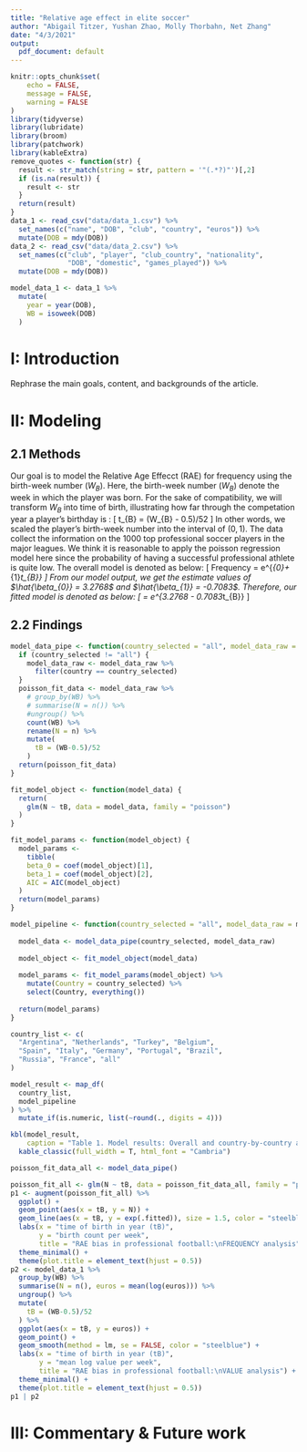 ```yaml
---
title: "Relative age effect in elite soccer"
author: "Abigail Titzer, Yushan Zhao, Molly Thorbahn, Net Zhang"
date: "4/3/2021"
output:
  pdf_document: default
---
```


```r
knitr::opts_chunk$set(
	echo = FALSE,
	message = FALSE,
	warning = FALSE
)
library(tidyverse)
library(lubridate)
library(broom)
library(patchwork)
library(kableExtra)
remove_quotes <- function(str) {
  result <- str_match(string = str, pattern = '"(.*?)"')[,2]
  if (is.na(result)) {
    result <- str
  }
  return(result)
}
data_1 <- read_csv("data/data_1.csv") %>%
  set_names(c("name", "DOB", "club", "country", "euros")) %>%
  mutate(DOB = mdy(DOB))
data_2 <- read_csv("data/data_2.csv") %>%
  set_names(c("club", "player", "club_country", "nationality", 
              "DOB", "domestic", "games_played")) %>%
  mutate(DOB = mdy(DOB))

model_data_1 <- data_1 %>%
  mutate(
    year = year(DOB),
    WB = isoweek(DOB)
  )
```


# I: Introduction 

Rephrase the main goals, content, and backgrounds of the article.


# II: Modeling 

## 2.1 Methods

Our goal is to model the Relative Age Effecct (RAE) for frequency using the birth-week number ($W_{B}$). Here, the birth-week number ($W_{B}$) denote the week in which the player was born. For the sake of compatibility, we will transform $W_{B}$ into time of birth, illustrating how far through the competation year a player's birthday is :
\[
t_{B} = (W_{B} - 0.5)/52
\]
In other words, we scaled the player's birth-week number into the interval of $(0, 1)$.
The data collect the information on the 1000 top professional soccer players in the major leagues. We think it is reasonable to apply the poisson regression model here since the probability of having a successful professional athlete is quite low. The overall model is denoted as below:
\[
Frequency = e^{\beta_{0}+\beta_{1}*t_{B}}
\]
From our model output, we get the estimate values of $\hat{\beta_{0}} = 3.2768$ and $\hat{\beta_{1}} = -0.7083$. Therefore, our fitted model is denoted as below:
\[
\hat{Frequency} = e^{3.2768 - 0.7083*t_{B}}
\]

## 2.2 Findings 

```r
model_data_pipe <- function(country_selected = "all", model_data_raw = model_data_1) {
  if (country_selected != "all") {
    model_data_raw <- model_data_raw %>%
      filter(country == country_selected)
  }
  poisson_fit_data <- model_data_raw %>%
    # group_by(WB) %>%
    # summarise(N = n()) %>%
    #ungroup() %>%
    count(WB) %>%
    rename(N = n) %>%
    mutate(
      tB = (WB-0.5)/52
    )
  return(poisson_fit_data)
}

fit_model_object <- function(model_data) {
  return(
    glm(N ~ tB, data = model_data, family = "poisson")
  )
}

fit_model_params <- function(model_object) {
  model_params <- 
    tibble(
    beta_0 = coef(model_object)[1],
    beta_1 = coef(model_object)[2],
    AIC = AIC(model_object)
  )
  return(model_params)
}

model_pipeline <- function(country_selected = "all", model_data_raw = model_data_1) {
  
  model_data <- model_data_pipe(country_selected, model_data_raw)
  
  model_object <- fit_model_object(model_data)
  
  model_params <- fit_model_params(model_object) %>%
    mutate(Country = country_selected) %>%
    select(Country, everything())
  
  return(model_params)
}

country_list <- c(
  "Argentina", "Netherlands", "Turkey", "Belgium",
  "Spain", "Italy", "Germany", "Portugal", "Brazil", 
  "Russia", "France", "all"
)

model_result <- map_df(
  country_list,
  model_pipeline
) %>%
  mutate_if(is.numeric, list(~round(., digits = 4)))

kbl(model_result, 
    caption = "Table 1. Model results: Overall and country-by-country analysis") %>%
  kable_classic(full_width = T, html_font = "Cambria")
```


```r

poisson_fit_data_all <- model_data_pipe()

poisson_fit_all <- glm(N ~ tB, data = poisson_fit_data_all, family = "poisson")
p1 <- augment(poisson_fit_all) %>%
  ggplot() +
  geom_point(aes(x = tB, y = N)) +
  geom_line(aes(x = tB, y = exp(.fitted)), size = 1.5, color = "steelblue") +
  labs(x = "time of birth in year (tB)", 
       y = "birth count per week",
       title = "RAE bias in professional football:\nFREQUENCY analysis") +
  theme_minimal() +
  theme(plot.title = element_text(hjust = 0.5))
p2 <- model_data_1 %>%
  group_by(WB) %>%
  summarise(N = n(), euros = mean(log(euros))) %>%
  ungroup() %>%
  mutate(
    tB = (WB-0.5)/52
  ) %>%
  ggplot(aes(x = tB, y = euros)) +
  geom_point() +
  geom_smooth(method = lm, se = FALSE, color = "steelblue") +
  labs(x = "time of birth in year (tB)", 
       y = "mean log value per week",
       title = "RAE bias in professional football:\nVALUE analysis") +
  theme_minimal() +
  theme(plot.title = element_text(hjust = 0.5))
p1 | p2
```

# III: Commentary & Future work

